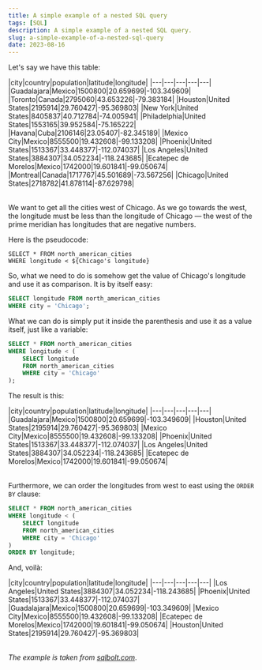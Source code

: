 ```yaml
---
title: A simple example of a nested SQL query
tags: [SQL]
description: A simple example of a nested SQL query.
slug: a-simple-example-of-a-nested-sql-query
date: 2023-08-16
---
```


Let's say we have this table:

<Table>
|city|country|population|latitude|longitude|
|---|---|---|---|---|
|Guadalajara|Mexico|1500800|20.659699|-103.349609|
|Toronto|Canada|2795060|43.653226|-79.383184|
|Houston|United States|2195914|29.760427|-95.369803|
|New York|United States|8405837|40.712784|-74.005941|
|Philadelphia|United States|1553165|39.952584|-75.165222|
|Havana|Cuba|2106146|23.05407|-82.345189|
|Mexico City|Mexico|8555500|19.432608|-99.133208|
|Phoenix|United States|1513367|33.448377|-112.074037|
|Los Angeles|United States|3884307|34.052234|-118.243685|
|Ecatepec de Morelos|Mexico|1742000|19.601841|-99.050674|
|Montreal|Canada|1717767|45.501689|-73.567256|
|Chicago|United States|2718782|41.878114|-87.629798|
</Table>

We want to get all the cities west of Chicago.
As we go towards the west, the longitude must be less than the longitude of Chicago — the west of the prime meridian has longitudes that are negative numbers.

Here is the pseudocode:

```
SELECT * FROM north_american_cities
WHERE longitude < ${Chicago's longitude}
```

So, what we need to do is somehow get the value of Chicago's longitude and use it as comparison.
It is by itself easy:

```sql
SELECT longitude FROM north_american_cities
WHERE city = 'Chicago';
```

What we can do is simply put it inside the parenthesis and use it as a value itself, just like a variable:

```sql
SELECT * FROM north_american_cities
WHERE longitude < (
    SELECT longitude
    FROM north_american_cities
    WHERE city = 'Chicago'
);
```

The result is this:

<Table>
|city|country|population|latitude|longitude|
|---|---|---|---|---|
|Guadalajara|Mexico|1500800|20.659699|-103.349609|
|Houston|United States|2195914|29.760427|-95.369803|
|Mexico City|Mexico|8555500|19.432608|-99.133208|
|Phoenix|United States|1513367|33.448377|-112.074037|
|Los Angeles|United States|3884307|34.052234|-118.243685|
|Ecatepec de Morelos|Mexico|1742000|19.601841|-99.050674|
</Table>

Furthermore, we can order the longitudes from west to east using the `ORDER BY` clause:

```sql
SELECT * FROM north_american_cities
WHERE longitude < (
    SELECT longitude
    FROM north_american_cities
    WHERE city = 'Chicago'
)
ORDER BY longitude;
```

And, voilà:

<Table>
|city|country|population|latitude|longitude|
|---|---|---|---|---|
|Los Angeles|United States|3884307|34.052234|-118.243685|
|Phoenix|United States|1513367|33.448377|-112.074037|
|Guadalajara|Mexico|1500800|20.659699|-103.349609|
|Mexico City|Mexico|8555500|19.432608|-99.133208|
|Ecatepec de Morelos|Mexico|1742000|19.601841|-99.050674|
|Houston|United States|2195914|29.760427|-95.369803|
</Table>

_The example is taken from [sqlbolt.com](https://sqlbolt.com/lesson/select_queries_review)_.
